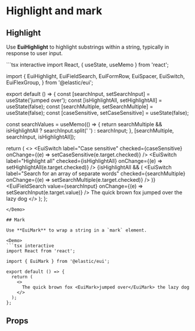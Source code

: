 # Highlight and mark

## Highlight

Use **EuiHighlight** to highlight substrings within a string, typically in response to user input.

<Demo>
```tsx interactive
import React, { useState, useMemo } from 'react';

import {
  EuiHighlight,
  EuiFieldSearch,
  EuiFormRow,
  EuiSpacer,
  EuiSwitch,
  EuiFlexGroup,
} from '@elastic/eui';

export default () => {
  const [searchInput, setSearchInput] = useState('jumped over');
  const [isHighlightAll, setHighlightAll] = useState(false);
  const [searchMultiple, setSearchMultiple] = useState(false);
  const [caseSensitive, setCaseSensitive] = useState(false);

  const searchValues = useMemo(() => {
    return searchMultiple && isHighlightAll
      ? searchInput.split(' ')
      : searchInput;
  }, [searchMultiple, searchInput, isHighlightAll]);

  return (
    <>
      <EuiFlexGroup>
        <EuiSwitch
          label="Case sensitive"
          checked={caseSensitive}
          onChange={(e) => setCaseSensitive(e.target.checked)}
        />
        <EuiSwitch
          label="Highlight all"
          checked={isHighlightAll}
          onChange={(e) => setHighlightAll(e.target.checked)}
        />
        {isHighlightAll && (
          <EuiSwitch
            label="Search for an array of separate words"
            checked={searchMultiple}
            onChange={(e) => setSearchMultiple(e.target.checked)}
          />
        )}
      </EuiFlexGroup>
      <EuiSpacer size="xl" />
      <EuiFormRow label="Enter text to highlight substrings within a string">
        <EuiFieldSearch
          value={searchInput}
          onChange={(e) => setSearchInput(e.target.value)}
        />
      </EuiFormRow>
      <EuiSpacer size="m" />
      <EuiHighlight
        strict={caseSensitive}
        highlightAll={isHighlightAll}
        search={searchValues}
      >
        The quick brown fox jumped over the lazy dog
      </EuiHighlight>
    </>
  );
};
```
</Demo>

## Mark

Use **EuiMark** to wrap a string in a `mark` element.

<Demo>
```tsx interactive
import React from 'react';

import { EuiMark } from '@elastic/eui';

export default () => {
  return (
    <>
      The quick brown fox <EuiMark>jumped over</EuiMark> the lazy dog
    </>
  );
};
```
</Demo>

## Props


<PropTable definition={highlightDocgen.EuiHighlight} />
<PropTable definition={markDocgen.EuiMark} />
